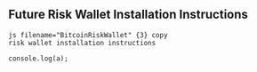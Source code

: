 
## Future Risk Wallet Installation Instructions
```
js filename="BitcoinRiskWallet" {3} copy
risk wallet installation instructions

console.log(a);
```





